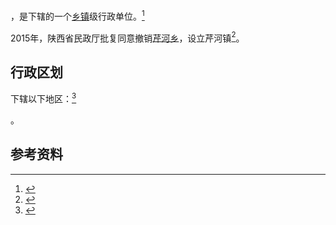 {{中国乡级行政区|61/08/02/211/000}}

'''{{PAGENAMEBASE}}'''，是{{PRC admin/fullname|61/08/02/211/000|3}}下辖的一个[[乡镇|乡镇]]级行政单位。<ref>{{PRC admin/ref sgc|{{PRC admin/parent|61/08/02/211/000}}}}</ref>

2015年，陕西省民政厅批复同意撤销[[芹河乡|芹河乡]]，设立芹河镇<ref>{{Cite web |url=http://shaanxi.mca.gov.cn/article/mzyw1/201507/20150700841888.shtml |title=陕西省民政厅关于陕西省乡镇行政区划调整的公告 |access-date=2017-09-14 |archive-url=https://web.archive.org/web/20170914220400/http://shaanxi.mca.gov.cn/article/mzyw1/201507/20150700841888.shtml |archive-date=2017-09-14 |dead-url=yes }}</ref>。

== 行政区划 ==

{{PAGENAMEBASE}}下辖以下地区：<ref>{{PRC admin/ref sgc|61/08/02/211/000}}</ref>

{{PRC admin/children|61/08/02/211/000}}。

== 参考资料 ==

{{reflist}}

{{行政区划小作品}}
{{PRC admin/navcat|61/08/02/211/000}}